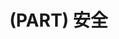 \partquote{三军之事，莫亲于间，赏莫厚于间，事莫密于间。非圣智不能用间，非仁义不能使间，非微妙不能得间之实。微哉！微哉！无所不用间也。}{孙武《孙子兵法 用间》}
\partintro{
古人云“千里之堤，溃于蚁穴”。害人之心不可有，防人之心不可无。作为系统使用者和管理者，必须牢牢绷紧安全这根弦。本部分简要的介绍一些安全常识，也只是避免一些小的安全隐患。更多知识，还需查阅更专业的安全书籍和资料。
}
# (PART) 安全 {#part:security -}